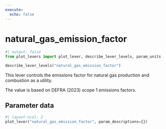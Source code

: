```yaml
---
execute:
  echo: false
---
```


# natural_gas_emission_factor

```python
#| output: false
from plot_levers import plot_lever, describe_lever_levels, param_units
```

```python
describe_lever_levels("natural_gas_emission_factor")
```

This lever controls the emissions factor for natural gas production and combustion as a utility.

The value is based on DEFRA (2023) scope 1 emissions factors.

## Parameter data

```python
#| layout-ncol: 2
plot_lever("natural_gas_emission_factor", param_descriptions={})
```

